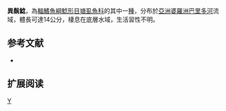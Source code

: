 {{Speciesbox 
| taxon = Clarias insolitus
| status = NE
| status_system = IUCN3.1
| authority = [[Ng|Ng]], 2003
| synonyms = 
}}

'''異鬍鯰'''，為[[輻鰭魚綱|輻鰭魚綱]][[鯰形目|鯰形目]][[塘虱魚科|塘虱魚科]]的其中一[[種|種]]，分布於[[亞洲|亞洲]][[婆羅洲|婆羅洲]][[巴里多河|巴里多河]]流域，體長可達14公分，棲息在底層水域，生活習性不明。

==参考文献==
*{{FishBase_species|genus=Clarias|species=insolitus|year=2015|month=5}}

== 扩展阅读 ==
{{refbegin}}
{{wikispecies-inline|Clarias insolitus|異鬍鯰}}
{{refend}}
{{Taxonbar|from=Q5501226}}

[[Category:鬍鯰屬|Y]]